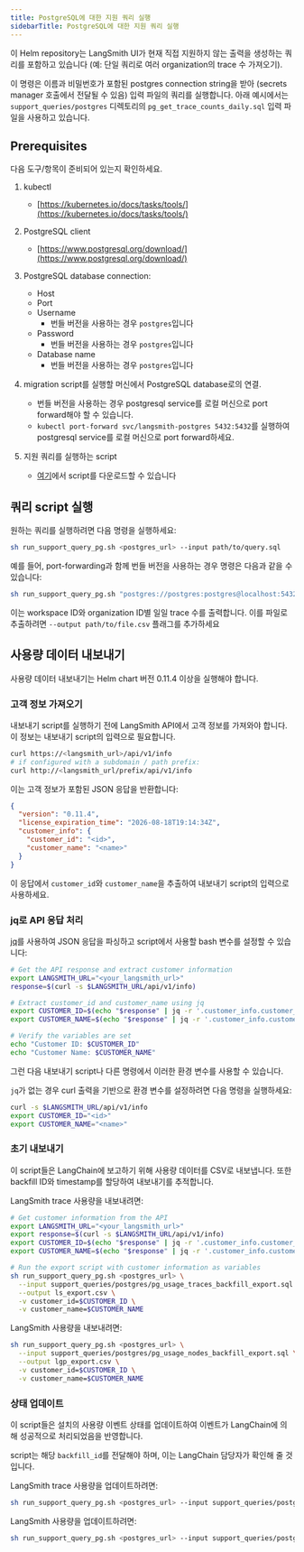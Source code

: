```yaml
---
title: PostgreSQL에 대한 지원 쿼리 실행
sidebarTitle: PostgreSQL에 대한 지원 쿼리 실행
---
```


이 Helm repository는 LangSmith UI가 현재 직접 지원하지 않는 출력을 생성하는 쿼리를 포함하고 있습니다 (예: 단일 쿼리로 여러 organization의 trace 수 가져오기).

이 명령은 이름과 비밀번호가 포함된 postgres connection string을 받아 (secrets manager 호출에서 전달될 수 있음) 입력 파일의 쿼리를 실행합니다. 아래 예시에서는 `support_queries/postgres` 디렉토리의 `pg_get_trace_counts_daily.sql` 입력 파일을 사용하고 있습니다.

## Prerequisites

다음 도구/항목이 준비되어 있는지 확인하세요.

1. kubectl

   * [https://kubernetes.io/docs/tasks/tools/](https://kubernetes.io/docs/tasks/tools/)

2. PostgreSQL client

   * [https://www.postgresql.org/download/](https://www.postgresql.org/download/)

3. PostgreSQL database connection:

   * Host
   * Port
   * Username
     * 번들 버전을 사용하는 경우 `postgres`입니다
   * Password
     * 번들 버전을 사용하는 경우 `postgres`입니다
   * Database name
     * 번들 버전을 사용하는 경우 `postgres`입니다

4. migration script를 실행할 머신에서 PostgreSQL database로의 연결.

   * 번들 버전을 사용하는 경우 postgresql service를 로컬 머신으로 port forward해야 할 수 있습니다.
   * `kubectl port-forward svc/langsmith-postgres 5432:5432`를 실행하여 postgresql service를 로컬 머신으로 port forward하세요.

5. 지원 쿼리를 실행하는 script

   * [여기](https://github.com/langchain-ai/helm/blob/main/charts/langsmith/scripts/run_support_query_pg.sh)에서 script를 다운로드할 수 있습니다

## 쿼리 script 실행

원하는 쿼리를 실행하려면 다음 명령을 실행하세요:

```bash
sh run_support_query_pg.sh <postgres_url> --input path/to/query.sql
```

예를 들어, port-forwarding과 함께 번들 버전을 사용하는 경우 명령은 다음과 같을 수 있습니다:

```bash
sh run_support_query_pg.sh "postgres://postgres:postgres@localhost:5432/postgres" --input support_queries/pg_get_trace_counts_daily.sql
```

이는 workspace ID와 organization ID별 일일 trace 수를 출력합니다. 이를 파일로 추출하려면 `--output path/to/file.csv` 플래그를 추가하세요

## 사용량 데이터 내보내기

<Note>
사용량 데이터 내보내기는 Helm chart 버전 0.11.4 이상을 실행해야 합니다.
</Note>

### 고객 정보 가져오기

내보내기 script를 실행하기 전에 LangSmith API에서 고객 정보를 가져와야 합니다. 이 정보는 내보내기 script의 입력으로 필요합니다.

```bash
curl https://<langsmith_url>/api/v1/info
# if configured with a subdomain / path prefix:
curl http://<langsmith_url/prefix/api/v1/info
```

이는 고객 정보가 포함된 JSON 응답을 반환합니다:

```json
{
  "version": "0.11.4",
  "license_expiration_time": "2026-08-18T19:14:34Z",
  "customer_info": {
    "customer_id": "<id>",
    "customer_name": "<name>"
  }
}
```

이 응답에서 `customer_id`와 `customer_name`을 추출하여 내보내기 script의 입력으로 사용하세요.

### jq로 API 응답 처리

[jq](https://jqlang.org/download)를 사용하여 JSON 응답을 파싱하고 script에서 사용할 bash 변수를 설정할 수 있습니다:

```bash
# Get the API response and extract customer information
export LANGSMITH_URL="<your_langsmith_url>"
response=$(curl -s $LANGSMITH_URL/api/v1/info)

# Extract customer_id and customer_name using jq
export CUSTOMER_ID=$(echo "$response" | jq -r '.customer_info.customer_id')
export CUSTOMER_NAME=$(echo "$response" | jq -r '.customer_info.customer_name')

# Verify the variables are set
echo "Customer ID: $CUSTOMER_ID"
echo "Customer Name: $CUSTOMER_NAME"
```

그런 다음 내보내기 script나 다른 명령에서 이러한 환경 변수를 사용할 수 있습니다.

`jq`가 없는 경우 curl 출력을 기반으로 환경 변수를 설정하려면 다음 명령을 실행하세요:

```bash
curl -s $LANGSMITH_URL/api/v1/info
export CUSTOMER_ID="<id>"
export CUSTOMER_NAME="<name>"
```

### 초기 내보내기

이 script들은 LangChain에 보고하기 위해 사용량 데이터를 CSV로 내보냅니다. 또한 backfill ID와 timestamp를 할당하여 내보내기를 추적합니다.

LangSmith trace 사용량을 내보내려면:

```bash
# Get customer information from the API
export LANGSMITH_URL="<your_langsmith_url>"
export response=$(curl -s $LANGSMITH_URL/api/v1/info)
export CUSTOMER_ID=$(echo "$response" | jq -r '.customer_info.customer_id') && echo "Customer ID: $CUSTOMER_ID"
export CUSTOMER_NAME=$(echo "$response" | jq -r '.customer_info.customer_name') && echo "Customer name: $CUSTOMER_NAME"

# Run the export script with customer information as variables
sh run_support_query_pg.sh <postgres_url> \
  --input support_queries/postgres/pg_usage_traces_backfill_export.sql \
  --output ls_export.csv \
  -v customer_id=$CUSTOMER_ID \
  -v customer_name=$CUSTOMER_NAME
```

LangSmith 사용량을 내보내려면:

```bash
sh run_support_query_pg.sh <postgres_url> \
  --input support_queries/postgres/pg_usage_nodes_backfill_export.sql \
  --output lgp_export.csv \
  -v customer_id=$CUSTOMER_ID \
  -v customer_name=$CUSTOMER_NAME
```

### 상태 업데이트

이 script들은 설치의 사용량 이벤트 상태를 업데이트하여 이벤트가 LangChain에 의해 성공적으로 처리되었음을 반영합니다.

script는 해당 `backfill_id`를 전달해야 하며, 이는 LangChain 담당자가 확인해 줄 것입니다.

LangSmith trace 사용량을 업데이트하려면:

```bash
sh run_support_query_pg.sh <postgres_url> --input support_queries/postgres/pg_usage_traces_backfill_update.sql --output export.csv -v backfill_id=<backfill_id>
```

LangSmith 사용량을 업데이트하려면:

```bash
sh run_support_query_pg.sh <postgres_url> --input support_queries/postgres/pg_usage_nodes_backfill_update.sql --output export.csv -v backfill_id=<backfill_id>
```